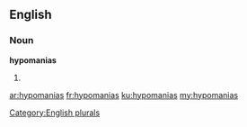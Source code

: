 ==English==

===Noun===
'''hypomanias'''

# {{plural of|hypomania}}

[[Category:English plurals]]

[[ar:hypomanias]]
[[fr:hypomanias]]
[[ku:hypomanias]]
[[my:hypomanias]]